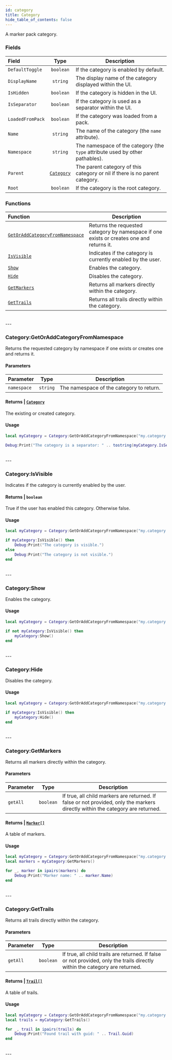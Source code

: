 ```yaml
---
id: category
title: Category
hide_table_of_contents: false
---
```



A marker pack category.

### Fields
| Field | Type | Description |
| :---- | :--: | ----------- |
| `DefaultToggle` | `boolean` | If the category is enabled by default. |
| `DisplayName` | `string` | The display name of the category displayed within the UI. |
| `IsHidden` | `boolean` | If the category is hidden in the UI. |
| `IsSeparator` | `boolean` | If the category is used as a separator within the UI. |
| `LoadedFromPack` | `boolean` | If the category was loaded from a pack. |
| `Name` | `string` | The name of the category (the `name` attribute). |
| `Namespace` | `string` | The namespace of the category (the `type` attribute used by other pathables). |
| `Parent` | [`Category`](category) | The parent category of this category or nil if there is no parent category. |
| `Root` | `boolean` | If the category is the root category. |

### Functions
| Function | Description |
| :----- | ----------- |
| [`GetOrAddCategoryFromNamespace`](#categorygetoraddcategoryfromnamespace) | Returns the requested category by namespace if one exists or creates one and returns it. |
| [`IsVisible`](#categoryisvisible) | Indicates if the category is currently enabled by the user. |
| [`Show`](#categoryshow) | Enables the category. |
| [`Hide`](#categoryhide) | Disables the category. |
| [`GetMarkers`](#categorygetmarkers)  | Returns all markers directly within the category. |
| [`GetTrails`](#categorygettrails)  | Returns all trails directly within the category. |


<br/>
---

### <CodeHeader class="Category" function="GetOrAddCategoryFromNamespace" params="namespace">Category\:GetOrAddCategoryFromNamespace</CodeHeader>
Returns the requested category by namespace if one exists or creates one and returns it.

#### Parameters
| Parameter | Type | Description |
| :-------- | :--: | ----------- |
| `namespace` | `string` | The namespace of the category to return. |

#### Returns | [`Category`](category)
The existing or created category.

#### Usage
```lua title="script.lua"
local myCategory = Category:GetOrAddCategoryFromNamespace("my.category.namespace")

Debug:Print("The category is a separator: " .. tostring(myCategory.IsSeparator))
```
<br/>
---


### <CodeHeader class="Category" function="IsVisible" params="">Category\:IsVisible</CodeHeader>
Indicates if the category is currently enabled by the user.

#### Returns | `boolean`
True if the user has enabled this category. Otherwise false.

#### Usage
```lua title="script.lua"
local myCategory = Category:GetOrAddCategoryFromNamespace("my.category.namespace")

if myCategory:IsVisible() then
    Debug:Print("The category is visible.")
else
    Debug:Print("The category is not visible.")
end
```
<br/>
---


### <CodeHeader class="Category" function="Show" params="">Category\:Show</CodeHeader>
Enables the category.

#### Usage
```lua title="script.lua"
local myCategory = Category:GetOrAddCategoryFromNamespace("my.category.namespace")

if not myCategory:IsVisible() then
    myCategory:Show()
end
```
<br/>
---


### <CodeHeader class="Category" function="Hide" params="">Category\:Hide</CodeHeader>
Disables the category.

#### Usage
```lua title="script.lua"
local myCategory = Category:GetOrAddCategoryFromNamespace("my.category.namespace")

if myCategory:IsVisible() then
    myCategory:Hide()
end
```
<br/>
---


### <CodeHeader class="Category" function="GetMarkers" params="getAll">Category\:GetMarkers</CodeHeader>
Returns all markers directly within the category.

#### Parameters
| Parameter | Type | Description |
| :-------- | :--: | ----------- |
| `getAll` | `boolean` | <OptionalTag/> If true, all child markers are returned. If false or not provided, only the markers directly within the category are returned. |

#### Returns | [`Marker[]`](marker)
A table of markers.

#### Usage
```lua title="script.lua"
local myCategory = Category:GetOrAddCategoryFromNamespace("my.category.namespace")
local markers = myCategory:GetMarkers()

for _, marker in ipairs(markers) do
    Debug:Print("Marker name: " .. marker.Name)
end
```
<br/>
---

### <CodeHeader class="Category" function="GetTrails" params="getAll">Category\:GetTrails</CodeHeader>
Returns all trails directly within the category.

#### Parameters
| Parameter | Type | Description |
| :-------- | :--: | ----------- |
| `getAll` | `boolean` | <OptionalTag/> If true, all child trails are returned. If false or not provided, only the trails directly within the category are returned. |

#### Returns | [`Trail[]`](trail)
A table of trails.

#### Usage
```lua title="script.lua"
local myCategory = Category:GetOrAddCategoryFromNamespace("my.category.namespace")
local trails = myCategory:GetTrails()

for _, trail in ipairs(trails) do
    Debug:Print("Found trail with guid: " .. Trail.Guid)
end
```
<br/>
---